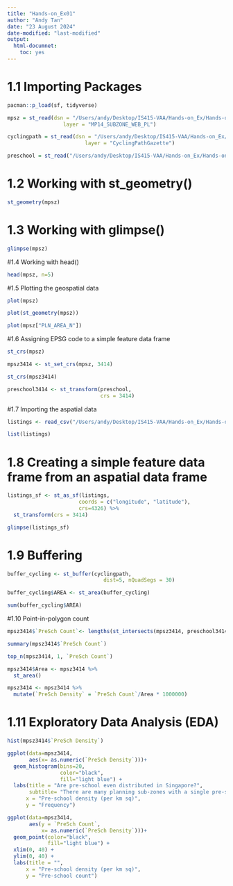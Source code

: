 ```yaml
---
title: "Hands-on_Ex01"
author: "Andy Tan"
date: "23 August 2024"
date-modified: "last-modified"
output:
  html-documnet:
    toc: yes
---
```


# 1.1 Importing Packages
```r
pacman::p_load(sf, tidyverse)
```

```r
mpsz = st_read(dsn = "/Users/andy/Desktop/IS415-VAA/Hands-on_Ex/Hands-on_Ex01/data/geospatial/MasterPlan2014SubzoneBoundaryWebSHP", 
                  layer = "MP14_SUBZONE_WEB_PL")
```

```r
cyclingpath = st_read(dsn = "/Users/andy/Desktop/IS415-VAA/Hands-on_Ex/Hands-on_Ex01/data/geospatial/CyclingPath_Jul2024", 
                         layer = "CyclingPathGazette")
```

```r
preschool = st_read("/Users/andy/Desktop/IS415-VAA/Hands-on_Ex/Hands-on_Ex01/data/geospatial/PreSchoolsLocation.geojson")
```

# 1.2 Working with st_geometry()

```r
st_geometry(mpsz)
```

# 1.3 Working with glimpse()

```r
glimpse(mpsz)
```

#1.4 Working with head()

```r
head(mpsz, n=5)  
```

#1.5 Plotting the geospatial data

```r
plot(mpsz)
```

```r
plot(st_geometry(mpsz))
```

```r
plot(mpsz["PLN_AREA_N"])
```

#1.6 Assigning EPSG code to a simple feature data frame

```r
st_crs(mpsz)
```

```r
mpsz3414 <- st_set_crs(mpsz, 3414)
```

```r
st_crs(mpsz3414)
```

```r
preschool3414 <- st_transform(preschool, 
                              crs = 3414)
```

#1.7 Importing the aspatial data

```r
listings <- read_csv("/Users/andy/Desktop/IS415-VAA/Hands-on_Ex/Hands-on_Ex01/data/aspatial/listings.csv")
```

```r
list(listings) 
```

# 1.8 Creating a simple feature data frame from an aspatial data frame

```r
listings_sf <- st_as_sf(listings, 
                       coords = c("longitude", "latitude"),
                       crs=4326) %>%
  st_transform(crs = 3414)
```

```r
glimpse(listings_sf)
```

# 1.9 Buffering

```r
buffer_cycling <- st_buffer(cyclingpath, 
                               dist=5, nQuadSegs = 30)
```

```r
buffer_cycling$AREA <- st_area(buffer_cycling)
```

```r
sum(buffer_cycling$AREA)
```

#1.10 Point-in-polygon count

```r
mpsz3414$`PreSch Count`<- lengths(st_intersects(mpsz3414, preschool3414))
```

```r
summary(mpsz3414$`PreSch Count`)
```

```r
top_n(mpsz3414, 1, `PreSch Count`)
```

```r
mpsz3414$Area <- mpsz3414 %>%
  st_area()
```

```r
mpsz3414 <- mpsz3414 %>%
  mutate(`PreSch Density` = `PreSch Count`/Area * 1000000)
```

# 1.11 Exploratory Data Analysis (EDA)

```r
hist(mpsz3414$`PreSch Density`)
```

```r
ggplot(data=mpsz3414, 
       aes(x= as.numeric(`PreSch Density`)))+
  geom_histogram(bins=20, 
                 color="black", 
                 fill="light blue") +
  labs(title = "Are pre-school even distributed in Singapore?",
       subtitle= "There are many planning sub-zones with a single pre-school, on the other hand, \nthere are two planning sub-zones with at least 20 pre-schools",
      x = "Pre-school density (per km sq)",
      y = "Frequency")
```

```r
ggplot(data=mpsz3414, 
       aes(y = `PreSch Count`, 
           x= as.numeric(`PreSch Density`)))+
  geom_point(color="black", 
             fill="light blue") +
  xlim(0, 40) +
  ylim(0, 40) +
  labs(title = "",
      x = "Pre-school density (per km sq)",
      y = "Pre-school count")
```